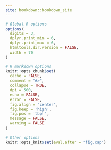 ```yaml
--- 
site: bookdown::bookdown_site
---
```


```r
# Global R options
options(
  digits = 3,
  dplyr.print_min = 6, 
  dplyr.print_max = 6, 
  htmltools.dir.version = FALSE,
  width = 70
)

# R markdown options
knitr::opts_chunk$set(
  cache = FALSE,
  comment = "#>",
  collapse = TRUE,
  dpi = 500,
  echo = FALSE,
  error = FALSE,
  fig.align = "center",
  fig.keep = 'high',
  fig.pos = 'tbp!',
  message = FALSE,
  warning = FALSE
)
  
# Other options
knitr::opts_knit$set(eval.after = "fig.cap")
```
